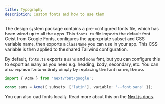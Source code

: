 ```yaml
---
title: Typography
description: Custom fonts and how to use them
---
```


The design system package contains a pre-configured fonts file, which has been wired up to all the apps. This `fonts.ts` file imports the default font Geist from Google Fonts, configures the appropriate subset and CSS variable name, then exports a `className` you can use in your app. This CSS variable is then applied to the shared Tailwind configuration.

By default, `fonts.ts` exports a `sans` and `mono` font, but you can configure this to export as many as you need e.g. heading, body, secondary, etc. You can also replace fonts entirely simply by replacing the font name, like so:

```ts title="packages/design-system/lib/fonts.ts"
import { Acme } from 'next/font/google';

const sans = Acme({ subsets: ['latin'], variable: '--font-sans' });
```

You can also load fonts locally. Read more about this on the [Next.js docs](https://nextjs.org/docs/app/building-your-application/optimizing/fonts).